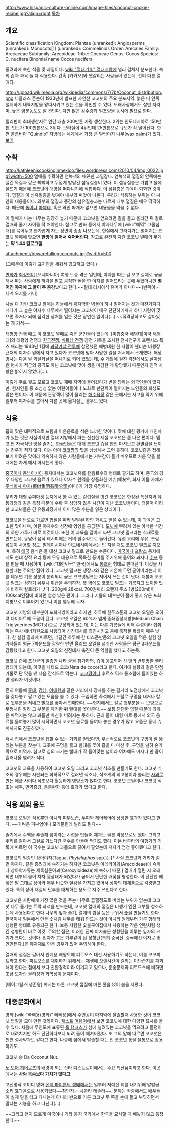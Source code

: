 http://www.hispanic-culture-online.com/image-files/coconut-cookie-recipe.jpg?align=right [[목차]]

== 개요 ==
Scientific classification
Kingdom:	Plantae
(unranked):	Angiosperms
(unranked):	Monocots[1]
(unranked):	Commelinids
Order:	Arecales
Family:	Arecaceae
Subfamily:	Arecoideae
Tribe:	Cocoeae
Genus:	Cocos
Species:	C. nucifera
Binomial name
Cocos nucifera


종려과에 속한 식물 및 과일이다. [[wiki:"열대기후" 열대]]지방에 널리 걸쳐서 분포한다. 속의 즙과 과육 둘 다 식용한다.
간혹 [카카오]와 헷갈리는 사람들이 있는데, 전혀 다른 열매다.

http://upload.wikimedia.org/wikipedia/commons/7/7b/Coconut_distribution.png
니클라스 존슨이 1933년에 발표한 자연산 코코넛의 주요 분포지역. 붉은 띠 안쪽. 철저하게 내륙지방을 왕따시키고 있는 것을 확인할 수 있다. 모래사장에서도 잘만 자라며, 높은 염분농도도 잘 견딘다. 다만 많은 강수량과 일조량을 동시에 필요로 한다. 

필리핀이 최대생산지로 연간 대충 200만톤 가량 생산한다. 2위는 인도네시아로 150만톤. 인도가 100만톤으로 3위다.  브라질이 4위인데 25만톤으로 규모가 확 떨어진다. 한편 [[콜롬비아]] "Quindío" 지방에는 세계에서 가장 큰 밀랍야자 나무(wax palm)가 있다. [http://i.imgur.com/Sy32iwB.jpg 보기]
== 수확 ==
http://kathleeniscookinginmexico.files.wordpress.com/2010/04/img_0022.jpg?width=500
열매를 수확하면 연녹색의 매끈한 과일같다. 연녹색의 껍질의 안쪽에는 질긴 목질과 같은  빽빽하고 두껍게 발달된 섬유질층이 있다. 이 섬유질층은 가볍고 물에 잘뜨기 때문에 코코넛이 대양을 떠다니기에 적합하다. 이 섬유층은 과육이 퇴화한 것이다. 껍질과 이 섬유질층을 벗겨야 내부의 씨앗이 나온다. 우리가 식용하는 부위는 이 씨안의 내용물이다. 외부의 껍질과 중간의 섬유질층과는 다르게 내부 껍질은 매우 딱딱하다. 때문에 [[톱]]이나 [[마체테]], 혹은 와인 따개가 없으면 내용물을 먹을 수 없다.

이 열매가 나는 나무는 굉장히 높기 때문에 코코넛을 얻으려면 칼을 들고 올라간 뒤 칼로 열매와 줄기 사이를 탁 쳐야한다. 참고로 만화 등에서 야자나무에 [wiki:"해먹" 그물침대]를 묶어두고 한가롭게 자는 장면이 종종 나오는데, 현실에서 그러다가는 떨어지는 코코넛 열매에 맞으면 '''한방에 뻗어서 죽어버린다.''' 참고로 완전히 자란 코코넛 열매의 무게는 '''약 1.44 킬로그램.'''

attachment:/bewarefallingcoconuts.jpg?width=500

(그때문에 이렇게 표지판을 세워서 경고하고 있다.)

[[만화가]] [[최정현]]이 [오세아니아] 여행 도중 겪은 일인데, 야자를 따는 걸 보고 실제로 궁금해서 따는 사람에게 허락을 맡고 큼직한 돌을 딴 야자를 떨어뜨리는 곳에 두었더니만 '''떨어진 야자에 그 돌이 두 동강'''났다고 한다.~~절대 러시아식 유머가 아니다~~(반쪽이 - 세계 오지를 가다)

사실 다 자란 코코넛 열매는 하늘에서 큼지막한 벽돌이 하나 떨어지는 것과 마찬가지다. 게다가 그 높은 야자수 나무에서 떨어지는 코코넛이 매우 단단하기까지 하니 사람이 맞으면 죽거나 뇌에 심각한 상처를 입는 것은 당연한 일이다(...).~~직격당하고도 살아있는 게 기적~~

[[태평양 전쟁]] 때도 이 코코넛 열매로 죽은 군인들이 있는데, [미합중국 해병대|미국 해병대]의 태평양 전쟁과 [[한국전쟁]], [[베트남 전쟁]] 참전 기록을 조사한 전사연구가 프랜시스 폭스 패리는 1943년 1월에 [[과달카날 전투]]에 참전했던 해병대원 한 사람이 헨더슨 비행장 근처의 야자수 밑에서 자고 있다가 코코넛에 맞아 사망한 일을 저서에서 소개했다. 해당 병사는 다음 날 과달카날을 떠나기로 되어 있었는데, 수 개월에 걸친 격전에서도 살아남은 병사가 적군의 공격도 아닌 코코넛에 맞아 생을 마감한 게 황당했기 때문인지 인적 사항은 밝히지 않았다(...).

이렇게 주로 뭣도 모르고 코코넛 재배 지역에 들어갔다가 변을 당하는 외국인들이 많지만, 현지인들 중 조심성 없는 어린이들이나 노화로 판단력이 떨어지는 노인들의 희생도 많은 편이다. 이 때문에 관광객이 많이 몰리는 [[해수욕장]] 같은 곳에서는 사고를 막기 위해 일부러 야자수를 뽑아서 다른 곳에 옮겨심는 경우도 있다.

== 식용 ==
즙의 맛은 대략적으로 프림과 이온음료을 섞은 느끼한 맛이다. 맛에 대한 평가에 개인차가 있는 것은 사실이지만 열대 지방에서 파는 신선한 제철 코코넛은 좀 나은 편이다. 맵고 짠 자극적인 맛을 즐기는 [[한국인]]들은 대개 코코넛 즙을 한번 마셔보고 환멸감을 느끼는 경우가 적지 않다. 이는 아마 [[코코팜]]의 맛을 상상해서 그런 듯하다. 코코넛즙은 접해보기 어려운 맛이라 익숙하지 않은 사람들에게는 거부감이 들기 쉬우므로 처음 맛을 볼때에는 차게 해서 마시는게 좋다.

[[중국]]이나 [[동남아시아]] 등지에서는 코코넛유를 캔음료수의 형태로 팔기도 하며, 중국의 경우 다양한 코코넛 음료가 있으나 야자수 원액을 상품화한 예슈(椰树®, 회사 이름 자체가 [http://www.yeshu.com/ 주식회사 야자(椰树集团有限公司)]이다)가 가장 유명하다.

우리가 대형 슈퍼마켓 등지에서 볼 수 있는 겉껍질을 벗긴 코코넛은 한정된 특산지와 유통과정과 같은 특징 때문에 수확 후 상당히 많은 시간이 지난 코코넛들이다. 더불어 이러한 코코넛들은 긴 유통과정에서 이미 많은 수분을 잃은 상태이다. 

코코넛을 반으로 가르면 껍질을 따라 발달된 하얀 과육도 얻을 수 있는데, 이 과육은 고소한 맛이나며, 어린 야자수의 성장에 영양을 공급한다. [[도넛]]에 뿌려져 있는 아삭한 식감의 하얀 가루가 바로 이것이다. 또한 이 과육을 갈아서 짜낸 코코넛 밀크라는 식재료를 만드는데, 동남아 음식 레시피에는 거의 필수적으로 들어간다. 유럽 요리에 우유, 크림 넣듯이 사용할 정도. [[말레이시아]]나 [[인도네시아]]에서는 밥 지을 때도 코코넛 밀크로 지으며, 특히 [[태국]] 음식은 물 대신 코코넛 밀크로 만드는 수준이다. [[미국]]이나 [[프랑스]] 등지에서도 현대 창작 요리 등에 우유 대용으로 독특한 풍미를 주기위해 들여와 과자나 [[수프]] 등을 만들 때 사용하며, [wiki:"대한민국" 한국]에서도 [[통조림]] 형태로 판매된다. 이것을 사용할때는 주의할 점이 있다. 코코넛 밀크는 냉장고와 같은 저온에 두면 굳어버리는데 이를 데우면 기름 성분이 분리되니 굳은 코코넛밀크는 저어서 쓰는 것이 낫다. 더불어 코코넛 밀크는 상하기 쉬우니 취급을 주의하자. 뜻 밖에도 코코넛 밀크는 기름지고 느끼한 맛에 비하여 칼로리가 낮다. 200g에 28kcal. 700원짜리 오렌지 주스 1병(200ml)이 100kcal인점에 비하면 엄청 낮은 편이다. 그러나 기름의 대부분이 몸에 좋지 않은 포화지방으로 이루어져 있으니 이를 염두해 두자.

코코넛 지방의 대부분이 포화지방이라고 하지만, 하루에 한두스푼의 코코넛 오일은 오히려 다이어트에 도움이 된다. 코코넛 오일은 60%가 넘게 중쇄중성지방(Medium Chain Triglycerides(MCTs))으로 구성되어 있는데, 이는 다른 기름들에 비해 수성이라 섭취하는 즉시 에너지원으로 사용되어 신진대사를 촉진시키고 몸에 축적될 확률이 매우 낮다. 한 실험 결과에 따르면, 네달간 하루에 한 티스푼만큼의 코코넛 오일을 먹은 실험 참가자들이 평균 7파운드를 감량한 반면 올리브 오일을 섭취한 사람들은 평균 3파운드를 감량했다고 한다. 코코넛 오일의 신진대사 촉진이 큰 역할을 했다고 하는듯.

코코넛 즙에 초산균의 일종인 나타 균을 첨가하면, 즙이 응고되어 신 맛의 반투명한 젤리 형태가 되는데, 이것을 나타드 코코(Nata de coco)라고 한다. 여기에 설탕과 같은 단첨가물로 단 맛을 낸 다음 간식으로 먹는다. [[코코팜]]이나 후르츠 믹스 통조림에 들어있는 하얀 젤리가 이것이다.

흔히 여름에 [[홍대]], [[강남]], [[이태원]]과 같은 거리에서 장사를 하는 길거리 노점상에서 코코넛을 갖다놓고 팔고 있는 모습을 볼 수 있다. 구입하면 즉석에서 드릴로 구멍을 내거나 칼로 윗부분을 쳐내고 [[빨대]]를 꽂아서 판매한다. ~~현지에서도 칼로 윗부분을 ㅁ 모양으로 뚜껑처럼 잘라 그 부분을 제거한 뒤 빨대를 꽂아준다.~~ 보통 단단한 껍질 때문에 과육은 파먹지는 않고 과즙만 마신후 버려지는 듯하다. 근래 들어 대형 마트 등에서 외국 음료를 들여놓기 많이 시작하면서 코코넛 음료를 들여다 놓는 경우가 많고 요즘은 동네 슈퍼까지도 진출하였다.

혹시 집에서 코코넛을 접할 수 있는 기회를 얻었다면, 우선적으로 코코넛의 구멍이 잘 뚫리는 부분을 찾는다. 그곳에 구멍을 뚫고 빨대를 꽂아 즙을 다 마신 후, 구멍을 넖혀 숟가락으로 퍼먹자. 참고로 심의 크기는 빨대가 딱 들어맞는 넓이라 여차해도 마시다 만 즙이 흘러나올 염려가 적다.

코코넛의 과육을 사용하여 코코넛 오일 그리고 코코넛 식초를 만들기도 한다. 코코넛 식초의 경우에는 시판되는 화학적으로 걸러낸 식초나, 식초계의 최고봉이라 불리는 [[사과]]로 만든 애플 사이다 식초보다 월등하게 영양소가 많다고 한다. 코코넛 오일이나 코코넛 식초는 해독, 면역증강, 통증완화 등에 효과가 있다고 한다.

== 식용 외의 용도 ==

코코넛 오일은 식용뿐만 아니라 피부보습, 두피와 헤어케어에 상당한 효과가 있다고 한다. ~~가벼운 피부염이나 모기물린데 발라도 된다~~

줄기에서 수액을 추출해 룹이라는 시럽을 만들어 제과는 물론 약용으로도 썼다. 그리고 뿌리를 갈아서 그걸로 가느다란 [[국수]]를 만들어 먹기도 했다. 이븐 바투타의 여행기의 기록에 따르면 이 국수는 코코넛 과즙으로 끓여서 팔았는데 저자가 엄청 좋아했다고 한다. 

코코넛의 일종인 상아야자(Tagua, ''Phytelephas'' spp.)는[* 사실 코코넛과 거리가 좀 먼 야자다. 같은 종려과에 속하기는 하지만 코코넛은 아레카아과(Arecoideae)에 속하나 상아야자류는 세록실론아과(Ceroxyloideae)에 속하기 때문.] 열매가 열린 지 오래되면 내부의 물이 차차 젤상태가 되었다가 굳어서 단단한 배젖을 형성한다. 이 단단한 배젖은 말 그대로 상아와 매우 비슷한 질감을 가지고 있어서 상아의 대체품으로 각광받고 있다. 특히 상아 재질의 단추를 대체하는 용도로 자주 쓰인다고 한다.

코코넛은 사람에게 가장 많은 것을 주는 나무로 꼽힐정도로 버리는 부위가 없는데 코코넛 나무 줄기는 트럭 좌석을 만드는데, 코코넛 열매의 껍질은 비행기 엔진 내부를 청소하는데 사용된다고 한다 
나무의 잎과 줄기, 열매의 껍질 등은 구워서 [[숯]]을 만들기도 한다. 한국이나 일본에서 만든 숯처럼 나무를 태워 만드는 것이 아니라 원래부터 가루 형태라 성형탄 형태로 유통되곤 한다. 보통 저렴한 숯불구이집에서 사용하는 작은 연탄처럼 생긴 성형탄이 바로 이것. 주의할 점은, 이러한 진짜 야자숯은 성형탄을 이루는 입자의 크기가 크다는 것이다. 입자가 고운 가루같이 된 성형탄(특히 중국산. 중국에선 야자로 숯 안만든다.)은 폐자재로 만든 경우가 있어 주의해야 한다.

열매의 껍질은 갈아서 원예용 배양토에 피트모스 대신 사용하기도 하는데, 이를 코코피트라고 한다. 피트모스를 채취하기 위해서는 재생에 오랜시간이 걸리는 이탄습지를 파괴해야 한다는 점에서 보다 친환경적이라 여겨지고 있으나, 운송문제와 피트모스에 비하면 조금 모자란 물리성과 화학성이 문제이다.

[베어그릴스|생존왕] 께서는 마른 코코넛 껍질에 마른 풀을 얹어 불을 지폈다.
== 대중문화에서 ==
영화 [wiki:"빠삐용(영화)" 빠삐용]에서 주인공이 마지막에 탈출할때 사용한 것이 코코넛 껍질을 모아 만든 땟목이다.
[[캐스트 어웨이]]에서 보면 코코넛에 대한 다양한 묘사를 볼 수 있다. 처음에 무인도에 표류된 [[톰 행크스]]가 섬에 널려있는 코코넛을 먹으려고 돌덩이로 내려치지만 하도 단단하다보니 되려 돌이 깨져버렸다. 또 그의 말에 따르면 코코넛은 천연 설사약과도 같다고 한다. 나중에 섬에서 탈출할 때는 빈 코코넛 통을 물통으로 활용하기도.

{{{#!html
</param><embed src="http://www.youtube.com/v/w0AOGeqOnFY&color1=0xb1b1b1&color2=0xcfcfcf&feature=player_embedded&fs=1" type="application/x-shockwave-flash" allowfullscreen="true" width="603" height="365"></embed></object>
}}}
코코넛 송 Da Coconut Nut.

[[노 모어 히어로즈]]의 배경이 되는 산타 디스트로이에서는 주요 특산품이라고 한다. 이곳에서는 '''사람 목숨보다 가치가 많다고.'''

고전명작 코미디 영화 [[몬티 파이튼의 성배]]에서는 일부러 저예산 티를 내기위해 말발굽 소리 효과음으로 사용되었다~~창안자는 [[니콜라 테슬라]]~~. 문제는 작중에서도 배우들이 실제 말을 타고 다니는게 아니라 반으로 가른 코코넛 두 쪽을 손에 들고 부딪히면서 말타는 시늉을 하고 다닌다(...).

~~그리고 왠지 모르게 미국이나 기타 등지 국가에서 한국을 묘사할 때 빼놓지 않고 등장한다.~~
